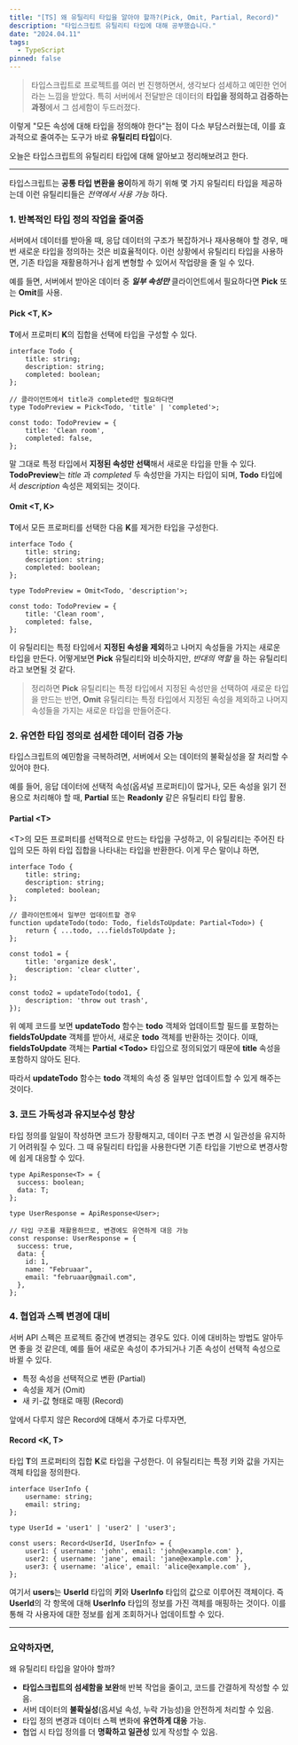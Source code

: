 ```yaml
---
title: "[TS] 왜 유틸리티 타입을 알아야 할까?(Pick, Omit, Partial, Record)"
description: "타입스크립트 유틸리티 타입에 대해 공부했습니다."
date: "2024.04.11"
tags:
  - TypeScript
pinned: false
---
```


> 타입스크립트로 프로젝트를 여러 번 진행하면서, 생각보다 섬세하고 예민한 언어라는 느낌을 받았다. 특히 서버에서 전달받은 데이터의 **타입을 정의하고 검증하는 과정**에서 그 섬세함이 두드러졌다.

이렇게 "모든 속성에 대해 타입을 정의해야 한다"는 점이 다소 부담스러웠는데, 이를 효과적으로 줄여주는 도구가 바로 **유틸리티 타입**이다.

오늘은 타입스크립트의 유틸리티 타입에 대해 알아보고 정리해보려고 한다.

---

타입스크립트는 **공통 타입 변환을 용이**하게 하기 위해 몇 가지 유틸리티 타입을 제공하는데 이런 유틸리티들은 _전역에서 사용 가능_ 하다.

### 1. 반복적인 타입 정의 작업을 줄여줌

서버에서 데이터를 받아올 때, 응답 데이터의 구조가 복잡하거나 재사용해야 할 경우, 매번 새로운 타입을 정의하는 것은 비효율적이다. 이런 상황에서 유틸리티 타입을 사용하면, 기존 타입을 재활용하거나 쉽게 변형할 수 있어서 작업량을 줄 일 수 있다.

예를 들면, 서버에서 받아온 데이터 중 _**일부 속성만**_ 클라이언트에서 필요하다면 **Pick** 또는 **Omit**를 사용.

#### Pick &lt;T, K&gt;

**T**에서 프로퍼티 **K**의 집합을 선택에 타입을 구성할 수 있다.

```
interface Todo {
    title: string;
    description: string;
    completed: boolean;
};

// 클라이언트에서 title과 completed만 필요하다면
type TodoPreview = Pick<Todo, 'title' | 'completed'>;

const todo: TodoPreview = {
    title: 'Clean room',
    completed: false,
};
```

말 그대로 특정 타입에서 **지정된 속성만 선택**해서 새로운 타입을 만들 수 있다. **TodoPreview**는 _title_ 과 _completed_ 두 속성만을 가지는 타입이 되며, **Todo** 타입에서 _description_ 속성은 제외되는 것이다.

#### Omit &lt;T, K&gt;

**T**에서 모든 프로퍼티를 선택한 다음 **K**를 제거한 타입을 구성한다.

```
interface Todo {
    title: string;
    description: string;
    completed: boolean;
};

type TodoPreview = Omit<Todo, 'description'>;

const todo: TodoPreview = {
    title: 'Clean room',
    completed: false,
};
```

이 유틸리티는 특정 타입에서 **지정된 속성을 제외**하고 나머지 속성들을 가지는 새로운 타입을 만든다. 어떻게보면 **Pick** 유틸리티와 비슷하지만, _반대의 역할_ 을 하는 유틸리티라고 보면될 것 같다.

> 정리하면 **Pick** 유틸리티는 특정 타입에서 지정된 속성만을 선택하여 새로운 타입을 만드는 반면, **Omit** 유틸리티는 특정 타입에서 지정된 속성을 제외하고 나머지 속성들을 가지는 새로운 타입을 만들어준다.

### 2. 유연한 타입 정의로 섬세한 데이터 검증 가능

타입스크립트의 예민함을 극복하려면, 서버에서 오는 데이터의 불확실성을 잘 처리할 수 있어야 한다.

예를 들어, 응답 데이터에 선택적 속성(옵셔널 프로퍼티)이 많거나, 모든 속성을 읽기 전용으로 처리해야 할 때, **Partial** 또는 **Readonly** 같은 유틸리티 타입 활용.

#### Partial &lt;T&gt;

&lt;T&gt;의 모든 프로퍼티를 선택적으로 만드는 타입을 구성하고, 이 유틸리티는 주어진 타입의 모든 하위 타입 집합을 나타내는 타입을 반환한다. 이게 무슨 말이냐 하면,

```
interface Todo {
    title: string;
    description: string;
    completed: boolean;
};

// 클라이언트에서 일부만 업데이트할 경우
function updateTodo(todo: Todo, fieldsToUpdate: Partial<Todo>) {
    return { ...todo, ...fieldsToUpdate };
}; 

const todo1 = {
    title: 'organize desk',
    description: 'clear clutter',
};

const todo2 = updateTodo(todo1, {
    description: 'throw out trash',
});
```

위 예제 코드를 보면 **updateTodo** 함수는 **todo** 객체와 업데이트할 필드를 포함하는 **fieldsToUpdate** 객체를 받아서, 새로운 **todo** 객체를 반환하는 것이다. 이때, **fieldsToUpdate** 객체는 **Partial &lt;Todo&gt;** 타입으로 정의되었기 때문에 **title** 속성을 포함하지 않아도 된다.

따라서 **updateTodo** 함수는 **todo** 객체의 속성 중 일부만 업데이트할 수 있게 해주는 것이다.


### 3. 코드 가독성과 유지보수성 향상

타입 정의를 일일이 작성하면 코드가 장황해지고, 데이터 구조 변경 시 일관성을 유지하기 어려워질 수 있다. 그 때 유틸리티 타입을 사용한다면 기존 타입을 기반으로 변경사항에 쉽게 대응할 수 있다.

```
type ApiResponse<T> = {
  success: boolean;
  data: T;
};

type UserResponse = ApiResponse<User>;

// 타입 구조를 재활용하므로, 변경에도 유연하게 대응 가능
const response: UserResponse = {
  success: true,
  data: {
    id: 1,
    name: "Februaar",
    email: "februaar@gmail.com",
  },
};
```

### 4. 협업과 스펙 변경에 대비

서버 API 스펙은 프로젝트 중간에 변경되는 경우도 있다. 이에 대비하는 방법도 알아두면 좋을 것 같은데, 예를 들어 새로운 속성이 추가되거나 기존 속성이 선택적 속성으로 바뀔 수 있다.

- 특정 속성을 선택적으로 변환 (Partial)
- 속성을 제거 (Omit)
- 새 키-값 형태로 매핑 (Record)

앞에서 다루지 않은 Record에 대해서 추가로 다루자면,

#### Record &lt;K, T&gt;

타입 **T**의 프로퍼티의 집합 **K**로 타입을 구성한다. 이 유틸리티는 특정 키와 값을 가지는 객체 타입을 정의한다.

```
interface UserInfo {
    username: string;
    email: string;
};

type UserId = 'user1' | 'user2' | 'user3';

const users: Record<UserId, UserInfo> = {
    user1: { username: 'john', email: 'john@example.com' },
    user2: { username: 'jane', email: 'jane@example.com' },
    user3: { username: 'alice', email: 'alice@example.com' },
};
```

여기서 **users**는 **UserId** 타입의 **키**와 **UserInfo** 타입의 값으로 이루어진 객체이다. 즉 **UserId**의 각 항목에 대해 **UserInfo** 타입의 정보를 가진 객체를 매핑하는 것이다. 이를 통해 각 사용자에 대한 정보를 쉽게 조회하거나 업데이트할 수 있다.

---

### 요약하자면,

왜 유틸리티 타입을 알아야 할까?

- **타입스크립트의 섬세함을 보완**해 반복 작업을 줄이고, 코드를 간결하게 작성할 수 있음.
- 서버 데이터의 **불확실성**(옵셔널 속성, 누락 가능성)을 안전하게 처리할 수 있음.
- 타입 정의 변경과 데이터 스펙 변화에 **유연하게 대응** 가능.
- 협업 시 타입 정의를 더 **명확하고 일관성** 있게 작성할 수 있음.
